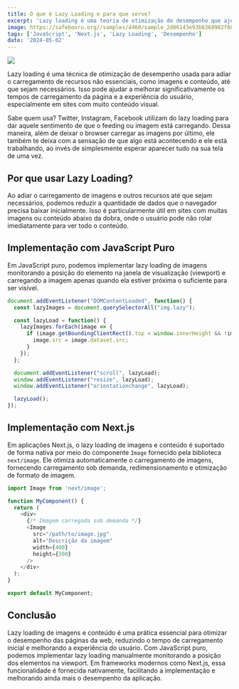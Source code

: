 ```yaml
---
title: O que é Lazy Loading e para que serve?
excerpt: 'Lazy loading é uma teoria de otimização de desempenho que ajuda o usuário a reduzir o tempo de carregamento inicial e melhorar a experiência do usuário.'
image: https://safebooru.org//samples/4460/sample_2d86143e93b6368902f88bb4ea80cd69a8f67906.jpg?4651402
tags: ['JavaScript', 'Next.js', 'Lazy Loading', 'Desempenho']
date: '2024-05-02'
---
```


![](https://safebooru.org//samples/3778/sample_0cd2c17b23f67915823e93dd275e3647edccc4b0.jpg?3946794)

Lazy loading é uma técnica de otimização de desempenho usada para adiar o carregamento de recursos não essenciais, como imagens e conteúdo, até que sejam necessários. Isso pode ajudar a melhorar significativamente os tempos de carregamento da página e a experiência do usuário, especialmente em sites com muito conteúdo visual.

Sabe quem usa? Twitter, Instagram, Facebook utilizam do lazy loading para dar aquele sentimento de que o feeding ou imagem está carregando. Dessa maneira,
além de deixar o browser carregar as imagens por último, ele também te deixa com a sensação de que algo está acontecendo e ele está trabalhando, 
ao invés de simplesmente esperar aparecer tudo na sua tela de uma vez.

## Por que usar Lazy Loading?
Ao adiar o carregamento de imagens e outros recursos até que sejam necessários, podemos reduzir a quantidade de dados que o navegador precisa baixar inicialmente. Isso é particularmente útil em sites com muitas imagens ou conteúdo abaixo da dobra, onde o usuário pode não rolar imediatamente para ver todo o conteúdo.

## Implementação com JavaScript Puro
Em JavaScript puro, podemos implementar lazy loading de imagens monitorando a posição do elemento na janela de visualização (viewport) e carregando a imagem apenas quando ela estiver próxima o suficiente para ser visível.

```javascript
document.addEventListener("DOMContentLoaded", function() {
  const lazyImages = document.querySelectorAll("img.lazy");

  const lazyLoad = function() {
    lazyImages.forEach(image => {
      if (image.getBoundingClientRect().top < window.innerHeight && !image.src) {
        image.src = image.dataset.src;
      }
    });
  };

  document.addEventListener("scroll", lazyLoad);
  window.addEventListener("resize", lazyLoad);
  window.addEventListener("orientationchange", lazyLoad);

  lazyLoad();
});
```

## Implementação com Next.js
Em aplicações Next.js, o lazy loading de imagens e conteúdo é suportado de forma nativa por meio do componente `Image` fornecido pela biblioteca `next/image`. Ele otimiza automaticamente o carregamento de imagens, fornecendo carregamento sob demanda, redimensionamento e otimização de formato de imagem.

```javascript
import Image from 'next/image';

function MyComponent() {
  return (
    <div>
      {/* Imagem carregada sob demanda */}
      <Image
        src="/path/to/image.jpg"
        alt="Descrição da imagem"
        width={400}
        height={300}
      />
    </div>
  );
}

export default MyComponent;
```

## Conclusão
Lazy loading de imagens e conteúdo é uma prática essencial para otimizar o desempenho das páginas da web, reduzindo o tempo de carregamento inicial e melhorando a experiência do usuário. Com JavaScript puro, podemos implementar lazy loading manualmente monitorando a posição dos elementos na viewport. Em frameworks modernos como Next.js, essa funcionalidade é fornecida nativamente, facilitando a implementação e melhorando ainda mais o desempenho da aplicação.